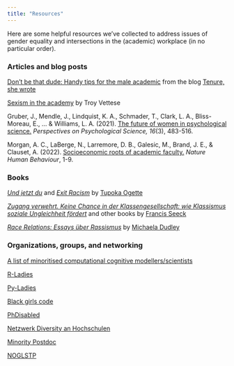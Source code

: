 ```yaml
---
title: "Resources"
---
```


Here are some helpful resources we've collected to address issues of gender equality and intersections in the (academic) workplace (in no particular order).

### Articles and blog posts

[Don’t be that dude: Handy tips for the male academic](https://tenureshewrote.wordpress.com/2013/09/26/dont-be-that-dude-handy-tips-for-the-male-academic/) from the blog [Tenure, she wrote](https://tenureshewrote.wordpress.com)

[Sexism in the academy](https://www.nplusonemag.com/issue-34/essays/sexism-in-the-academy/) by Troy Vettese

Gruber, J., Mendle, J., Lindquist, K. A., Schmader, T., Clark, L. A., Bliss-Moreau, E., ... & Williams, L. A. (2021). [The future of women in psychological science.](https://journals.sagepub.com/doi/pdf/10.1177/1745691620952789) *Perspectives on Psychological Science, 16*(3), 483-516.

Morgan, A. C., LaBerge, N., Larremore, D. B., Galesic, M., Brand, J. E., & Clauset, A. (2022). [Socioeconomic roots of academic faculty.](https://www.nature.com/articles/s41562-022-01425-4) *Nature Human Behaviour*, 1-9.

### Books

[*Und jetzt du*](https://www.penguinrandomhouse.de/Buch/Und-jetzt-du-/Tupoka-Ogette/Penguin/e595718.rhd) and [*Exit Racism*](https://www.exitracism.de) by [Tupoka Ogette](https://www.tupoka.de)

[*Zugang verwehrt. Keine Chance in der Klassengesellschaft: wie Klassismus soziale Ungleichheit fördert*](https://www.w1-media.de/produkte/zugang-verwehrt-557889) and other books by [Francis Seeck](https://www.francisseeck.net)

[*Race Relations: Essays über Rassismus*](https://veganverlag.de/produkt/race-relations-essays-rassismus-signiert) by [Michaela Dudley](https://www.michaela-dudley.de)

### Organizations, groups, and networking

[A list of minoritised computational cognitive modellers/scientists](https://compcog.science)

[R-Ladies](https://rladies.org)

[Py-Ladies](https://pyladies.com)

[Black girls code](https://wearebgc.org)

[PhDisabled](https://phdisabled.wordpress.com)

[Netzwerk Diversity an Hochschulen](https://netzwerk-diversity.de)

[Minority Postdoc](https://www.minoritypostdoc.org)

[NOGLSTP](https://noglstp.org)
